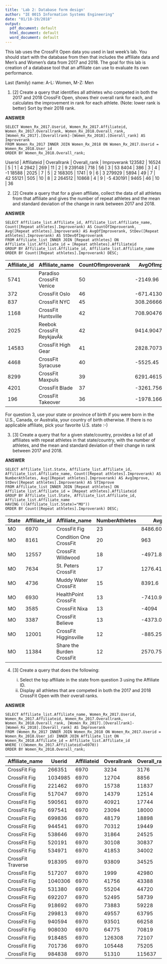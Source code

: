 ```yaml
---
title: 'Lab 2: Database form design'
author: "IE 0015 Information Systems Engineering"
date: "01/18-19/2018"
output:
  pdf_document: default
  html_document: default
  word_document: default
---
```


This lab uses the CrossFit Open data you used in last week's lab. You should start with the database from then that includes the affiliate data and Men's and Women's data from 2017 and 2018.  The goal for this lab is creation of a database tool that an affiliate can use to evaluate its own performance.

Last (family) name:  A-L: Women,  M-Z: Men

1. [2] Create a query that identifies all athletes who competed in both the 2017 and 2018 CrossFit Open, shows their overall rank for each, and calculates the improvement in rank for each athlete. (Note: lower rank is better)  Sort by their 2018 rank.


**ANSWER**
```
SELECT Women_Rx_2017.Userid, Women_Rx_2017.Affiliateid, Women_Rx_2017.Overallrank, Women_Rx_2018.Overall_rank, [Women_Rx_2017].[Overallrank]-[Women_Rx_2018].[Overall_rank] AS Improverank
FROM Women_Rx_2017 INNER JOIN Women_Rx_2018 ON Women_Rx_2017.Userid = Women_Rx_2018.User_id
ORDER BY Women_Rx_2018.Overall_rank;

```
Userid | Affiliateid | Overallrank | Overall_rank | Improverank
123582 | 16524 | 5 | 1 | 4
2942 | 269 | 11 | 2 | 9
239148 | 718 | 56 | 3 | 53
8404 | 386 | 3 | 4 | -1
18588 | 2025 | 7 | 5 | 2
168305 | 1741 | 9 | 6 | 3
279929 | 5894 | 49 | 7 | 42
55121 | 505 | 10 | 8 | 2
264512 | 10868 | 4 | 9 | -5
430191 | 9465 | 46 | 10 | 36

2. [2] Create a query that for a given affiliate, collect the data of all athletes from that affiliate and gives the number of repeat athletes and the mean and standard deviation of the change in rank between 2017 and 2018.

**ANSWER**
```
SELECT Affiliate_list.Affiliate_id, Affiliate_list.Affiliate_name, Count([Repeat athletes].Improverank) AS CountOfImproverank, Avg([Repeat athletes].Improverank) AS AvgOfImproverank, StDev([Repeat athletes].Improverank) AS StDevOfImproverank
FROM Affiliate_list INNER JOIN [Repeat athletes] ON Affiliate_list.Affiliate_id = [Repeat athletes].Affiliateid
GROUP BY Affiliate_list.Affiliate_id, Affiliate_list.Affiliate_name
ORDER BY Count([Repeat athletes].Improverank) DESC;
```

Affiliate_id | Affiliate_name | CountOfImproverank | AvgOfImproverank | StDevOfImproverank
------------ | -------------- | ------------------ | ---------------- | ------------------
5741 | Paradiso CrossFit Venice | 50 | -2149.96 | 24341.0789742571
372 | CrossFit Oslo | 46 | -671.413043478261 | 28105.0145668594
837 | CrossFit NYC | 45 | 308.266666666667 | 25151.369911543
1168 | CrossFit Huntsville | 42 | 708.904761904762 | 33094.0916182857
2025 | Reebok CrossFit ReykjavÃk | 42 | 9414.90476190476 | 30944.1544066392
14583 | CrossFit High Gear | 41 | 2828.70731707317 | 16639.1662369902
4468 | CrossFit Syracuse | 40 | -5525.45 | 23892.6374776512
8299 | CrossFit Maxpuls | 39 | 6291.46153846154 | 25016.5575483688
4201 | CrossFit Blade | 37 | -3261.75675675676 | 15069.8933388642
196 | CrossFit Takeover | 36 | -1978.16666666667 | 32356.1423724858

For question 3, use your state or province of birth if you were born in the U.S., Canada, or Australia, your country of birth otherwise.  If there is no applicable affiliate, pick your favorite U.S. state :-)

3. [3] Create a query that for a given state/country, provides a list of all affiliates with repeat athletes in that state/country, with the number of athletes, and the mean and standard deviation of their change in rank between 2017 and 2018.

**ANSWER**
```
SELECT Affiliate_list.State, Affiliate_list.Affiliate_id, Affiliate_list.Affiliate_name, Count([Repeat athletes].Improverank) AS NumberAthletes, Avg([Repeat athletes].Improverank) AS AvgImprove, StDev([Repeat athletes].Improverank) AS STImprove
FROM Affiliate_list INNER JOIN [Repeat athletes] ON Affiliate_list.Affiliate_id = [Repeat athletes].Affiliateid
GROUP BY Affiliate_list.State, Affiliate_list.Affiliate_id, Affiliate_list.Affiliate_name
HAVING (((Affiliate_list.State)="MO"))
ORDER BY Count([Repeat athletes].Improverank) DESC;
```

State | Affiliate_id | Affiliate_name | NumberAthletes | AvgImprove | STImprove
------ | ------| ------ | ------ | ------ | ------
MO | 6970 | CrossFit Fig | 23 | 8486.60869565217 | 27824.7062334229
MO | 8161 | Condition One CrossFit | 20 | 963 | 33700.9015059804
MO | 12557 | CrossFit Wildwood | 18 | -4971.83333333333 | 26646.5335704952
MO | 7634 | St. Peters CrossFit | 17 | 1276.41176470588 | 13535.7782010253
MO | 4736 | Muddy Water CrossFit | 15 | 8391.6 | 17737.7552565948
MO | 6930 | HealthPoint CrossFit | 13 | -7410.92307692308 | 22752.5409586913
MO | 3585 | CrossFit Nixa | 13 | -4094 | 20697.8147719351
MO | 3387 | CrossFit Believe | 13 | -4373.07692307692 | 22266.736740639
MO | 12001 | CrossFit Higginsville | 12 | -885.25 | 20939.8943347382
MO | 11384 | Share the Burden CrossFit | 12 | 2570.75 | 10930.1751805391

4. [3]  Create a query that does the following:

    i.  Select the top affiliate in the state from question 3 using the Affiliate ID.
    ii. Display all athletes that are competed in both the 2017 and 2018 CrossFit Open with their overall ranks.
    
**ANSWER**
```
SELECT Affiliate_list.Affiliate_name, Women_Rx_2017.Userid, Women_Rx_2017.Affiliateid, Women_Rx_2017.Overallrank, Women_Rx_2018.Overall_rank, [Women_Rx_2017].[Overallrank]-[Women_Rx_2018].[Overall_rank] AS Improverank
FROM (Women_Rx_2017 INNER JOIN Women_Rx_2018 ON Women_Rx_2017.Userid = Women_Rx_2018.User_id) INNER JOIN Affiliate_list ON Women_Rx_2018.Affiliate_id = Affiliate_list.Affiliate_id
WHERE (((Women_Rx_2017.Affiliateid)=6970))
ORDER BY Women_Rx_2018.Overall_rank;
```
    
Affiliate_name | Userid | Affiliateid | Overallrank | Overall_rank | Improverank
----- | ----- | ----- | ----- | ----- | ----- | 
CrossFit Fig | 266351 | 6970 | 3234 | 3176 | 58
CrossFit Fig | 1034985 | 6970 | 12704 | 8856 | 3848
CrossFit Fig | 221462 | 6970 | 15738 | 11837 | 3901
CrossFit Fig | 517047 | 6970 | 14379 | 12514 | 1865
CrossFit Fig | 590561 | 6970 | 40921 | 17744 | 23177
CrossFit Fig | 697541 | 6970 | 23094 | 18000 | 5094
CrossFit Fig | 699836 | 6970 | 48179 | 18898 | 29281
CrossFit Fig | 944541 | 6970 | 70312 | 19449 | 50863
CrossFit Fig | 538646 | 6970 | 31864 | 24525 | 7339
CrossFit Fig | 520191 | 6970 | 30108 | 30837 | -729
CrossFit Fig | 534971 | 6970 | 41853 | 34002 | 7851
CrossFit Traverse | 918395 | 6970 | 93809 | 34525 | 59284
CrossFit Fig | 517207 | 6970 | 1999 | 42980 | -40981
CrossFit Fig | 1040306 | 6970 | 41756 | 43388 | -1632
CrossFit Fig | 531380 | 6970 | 55204 | 44720 | 10484
CrossFit Fig | 692207 | 6970 | 52495 | 58739 | -6244
CrossFit Fig | 918692 | 6970 | 73883 | 59228 | 14655
CrossFit Fig | 299813 | 6970 | 49557 | 63795 | -14238
CrossFit Fig | 940594 | 6970 | 93501 | 66258 | 27243
CrossFit Fig | 908030 | 6970 | 64775 | 70819 | -6044
CrossFit Fig | 918485 | 6970 | 126308 | 72107 | 54201
CrossFit Fig | 701736 | 6970 | 105448 | 75205 | 30243
CrossFit Fig | 984838 | 6970 | 51310 | 115637 | -64327